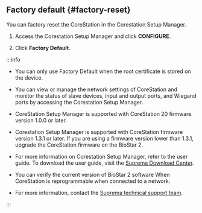 ## Factory default {#factory-reset}

You can factory reset the CoreStation in the Corestation Setup Manager.

1. Access the Corestation Setup Manager and click **CONFIGURE**.

2. Click **Factory Default**.

:::info

* You can only use Factory Default when the root certificate is stored on the device.

* You can view or manage the network settings of CoreStation and monitor the status of slave devices, input and output ports, and Wiegand ports by accessing the Corestation Setup Manager.

<Include product='corestation_20'>

* CoreStation Setup Manager is supported with CoreStation 20 firmware version 1.0.0 or later.

</Include>

<Include product='corestation_40'>

* Corestation Setup Manager is supported with CoreStation firmware version 1.3.1 or later. If you are using a firmware version lower than 1.3.1, upgrade the CoreStation firmware on the BioStar 2.

</Include>

* For more information on Corestation Setup Manager, refer to the user guide. To download the user guide, visit the [Suprema Download Center](https://download.supremainc.com).

* You can verify the current version of BioStar 2 software When CoreStation is reprogrammable when connected to a network.

* For more information, contact the [Suprema technical support team](https://support.supremainc.com).

:::
